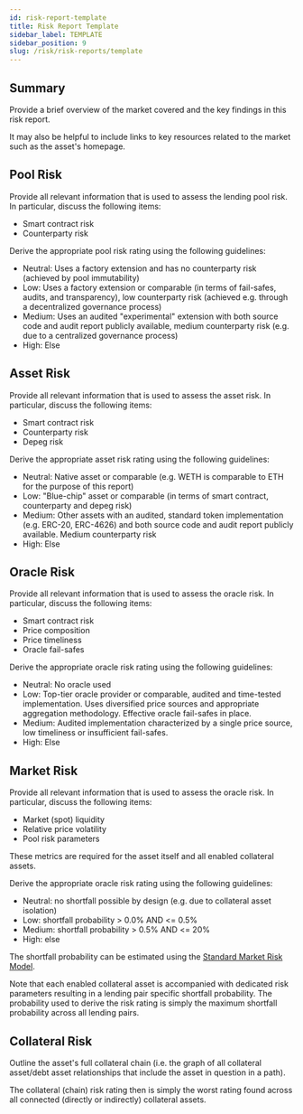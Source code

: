 ```yaml
---
id: risk-report-template
title: Risk Report Template
sidebar_label: TEMPLATE
sidebar_position: 9
slug: /risk/risk-reports/template
---
```




## Summary

Provide a brief overview of the market covered and the key findings in this risk report. 

It may also be helpful to include links to key resources related to the market such as the asset's homepage.


## Pool Risk

Provide all relevant information that is used to assess the lending pool risk. In particular, discuss the following items:

- Smart contract risk
- Counterparty risk

Derive the appropriate pool risk rating using the following guidelines:

- Neutral: Uses a factory extension and has no counterparty risk (achieved by pool immutability)
- Low: Uses a factory extension or comparable (in terms of fail-safes, audits, and transparency), low counterparty risk (achieved e.g. through a decentralized governance process)
- Medium: Uses an audited "experimental" extension with both source code and audit report publicly available, medium counterparty risk (e.g. due to a centralized governance process)
- High: Else


## Asset Risk

Provide all relevant information that is used to assess the asset risk. In particular, discuss the following items:

- Smart contract risk
- Counterparty risk
- Depeg risk

Derive the appropriate asset risk rating using the following guidelines:

- Neutral: Native asset or comparable (e.g. WETH is comparable to ETH for the purpose of this report)
- Low: "Blue-chip" asset or comparable (in terms of smart contract, counterparty and depeg risk) 
- Medium: Other assets with an audited, standard token implementation (e.g. ERC-20, ERC-4626) and both source code and audit report publicly available. Medium counterparty risk 
- High: Else


## Oracle Risk

Provide all relevant information that is used to assess the oracle risk. In particular, discuss the following items:

- Smart contract risk
- Price composition
- Price timeliness
- Oracle fail-safes

Derive the appropriate oracle risk rating using the following guidelines:

- Neutral: No oracle used
- Low: Top-tier oracle provider or comparable, audited and time-tested implementation. Uses diversified price sources and appropriate aggregation methodology. Effective oracle fail-safes in place.
- Medium: Audited implementation characterized by a single price source, low timeliness or insufficient fail-safes.
- High: Else


## Market Risk

Provide all relevant information that is used to assess the oracle risk. In particular, discuss the following items:

- Market (spot) liquidity
- Relative price volatility
- Pool risk parameters

These metrics are required for the asset itself and all enabled collateral assets.

Derive the appropriate oracle risk rating using the following guidelines:

- Neutral: no shortfall possible by design (e.g. due to collateral asset isolation)
- Low: shortfall probability > 0.0% AND <= 0.5%
- Medium: shortfall probability > 0.5% AND <= 20%
- High: else

The shortfall probability can be estimated using the [Standard Market Risk Model](https://docs.google.com/spreadsheets/d/13NE8h8NA-QS95I6Djn3qjs3fTiSEjTeP3eNFiRB2FIM/edit#gid=606009878).

Note that each enabled collateral asset is accompanied with dedicated risk parameters resulting in a lending pair specific shortfall probability. The probability used to derive the risk rating is simply the maximum shortfall probability across all lending pairs. 


## Collateral Risk

Outline the asset's full collateral chain (i.e. the graph of all collateral asset/debt asset relationships that include the asset in question in a path).

The collateral (chain) risk rating then is simply the worst rating found across all connected (directly or indirectly) collateral assets. 